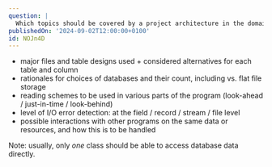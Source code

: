 ```yaml
---
question: |
  Which topics should be covered by a project architecture in the domains of data design, input/output, and system interoperability? (Name 5)
publishedOn: '2024-09-02T12:00:00+0100'
id: NOJn4D
---
```

- major files and table designs used + considered alternatives for each table and column
- rationales for choices of databases and their count, including vs. flat file storage
- reading schemes to be used in various parts of the program (look-ahead / just-in-time / look-behind)
- level of I/O error detection: at the field / record / stream / file level
- possible interactions with other programs on the same data or resources, and how this is to be handled

Note: usually, only *one* class should be able to access database data directly.
